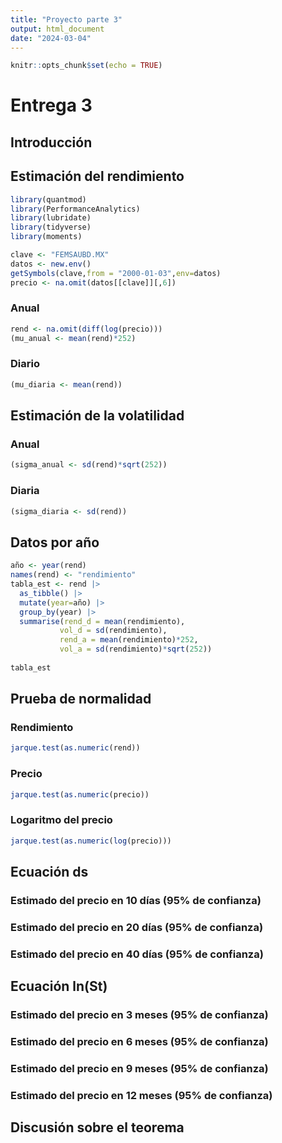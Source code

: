 ---
title: "Proyecto parte 3"
output: html_document
date: "2024-03-04"
---

```{r setup, include=FALSE}
knitr::opts_chunk$set(echo = TRUE)
```

# Entrega 3

## Introducción 

## Estimación del rendimiento 
```{r}
library(quantmod)
library(PerformanceAnalytics)
library(lubridate)
library(tidyverse)
library(moments)
```
```{r}
clave <- "FEMSAUBD.MX"
datos <- new.env()
getSymbols(clave,from = "2000-01-03",env=datos)
precio <- na.omit(datos[[clave]][,6])
```
### Anual 
```{r}
rend <- na.omit(diff(log(precio)))
(mu_anual <- mean(rend)*252)
```
### Diario
```{r}
(mu_diaria <- mean(rend))
```


## Estimación de la volatilidad
### Anual 
```{r}
(sigma_anual <- sd(rend)*sqrt(252))
```
### Diaria
```{r}
(sigma_diaria <- sd(rend))
```
## Datos por año

```{r}
año <- year(rend)
names(rend) <- "rendimiento"
tabla_est <- rend |> 
  as_tibble() |> 
  mutate(year=año) |>
  group_by(year) |> 
  summarise(rend_d = mean(rendimiento),
           vol_d = sd(rendimiento), 
           rend_a = mean(rendimiento)*252,
           vol_a = sd(rendimiento)*sqrt(252))
           
tabla_est

```

##  Prueba de normalidad
### Rendimiento 
```{r}
jarque.test(as.numeric(rend))
```

### Precio
```{r}
jarque.test(as.numeric(precio))
```

### Logaritmo del precio 
```{r}
jarque.test(as.numeric(log(precio)))
```


## Ecuación ds
### Estimado del precio en 10 días (95% de confianza)
### Estimado del precio en 20 días (95% de confianza)
### Estimado del precio en 40 días (95% de confianza)

##  Ecuación ln(St)
### Estimado del precio en 3 meses (95% de confianza)
### Estimado del precio en 6 meses (95% de confianza)
### Estimado del precio en 9 meses (95% de confianza)
### Estimado del precio en 12 meses  (95% de confianza)

## Discusión sobre el teorema 
